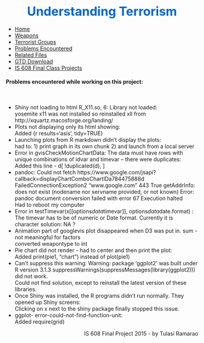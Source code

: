 <html>
<head>
<h2><center><font color = "#0066CC" size="6"> Understanding Terrorism  </font></center> </h2>

<!-- get all the necessary css files -->
<link href="mycss.css" rel="stylesheet">

<script src="http://d3js.org/d3.v3.min.js"></script>

<!--using css file, define the navigation bar -->
<ul id="ProjectSubmenu">
  <li><a href="Home.html">Home</a></li>
  <li><a href="D3YearWeapons.html">Weapons</a></li>
  <li><a href="Terroristgroups.html">Terrorist Groups</a></li>
  <li><a href="problems.html">Problems Encountered</a></li>
  <li><a href="relatedFiles.html">Related Files</a></li>
  <li><a href="http://www.start.umd.edu/gtd/">GTD Download</a></li>
  <li><a href="http://jlaurito.github.io/CUNY_IS608/">IS 608 Final Class Projects</a></li>
</ul>

<h4>Problems encountered while working on this project:</h4>
<br>
<style>
p  {
    color:black;
    font-family:courier;
    font-size:120%;
}
</style>
</head>

<body>
<ul> 
<li>Shiny not loading to html R_X11.so, 6: Library not loaded:<br>
yosemite x11 was not installed so reinstalled xll from 
http://xquartz.macosforge.org/landing/
</li>

<li>Plots not displaying only its html showing: <br>
Added {r results='asis', tidy=TRUE}
</li>

<li>Launching plots from R markdown didn’t display the plots: <br> 
had to:
1) print graph in its own chunk 
2) and launch from a local server 
</li>

<li>Error in gvisCheckMotionChartData: The data must have rows with unique combinations of idvar and timevar -- there were duplicates: <br>
Added this line - d[ !duplicated(d), ] 
</li>

<li>
pandoc: Could not fetch https://www.google.com/jsapi?callback=displayChartComboChartIDa784475888d FailedConnectionException2 "www.google.com" 443 True getAddrInfo: does not exist (nodename nor servname provided, or not known)
Error: pandoc document conversion failed with error 67
Execution halted <br>
Had to reboot my computer
</li>

<li>
Error in testTimevar(x[[options$data$timevar]], options$data$date.format) : <br>
  The timevar has to be of numeric or Date format. Currently it is  character
solution: NA ? 
</li>

<li>
Animation part of googlevis plot disappeared when D3 was put in.
sum - not meaningful for factors <br> 
converted weapontype to int
</li>

<li>Pie chart did not render - had to center and then print the plot: <br>
Added print(pie1, "chart") instead of plot(pie1)
</li>

<li> Can't suppress this warning: Warning: package 'ggplot2' was built under R version 3.1.3
suppressWarnings(suppressMessages(library(ggplot2))) did not work. <br>
Could not find solution, except to reinstall the latest version of these libraries.
</li>
 
<li> Once Shiny was installed, the R programs didn't run normally. They opened up Shiny screens: <br>
Clicking on x next to the shiny package finally stopped this issue.
</li>

<li>
ggplot- error-could-not-find-function-unit: <br>
Added require(grid)
</li>
</ul>


<footer align = right>IS 608 Final Project 2015 - by Tulasi Ramarao</footer>
</body>

</html>